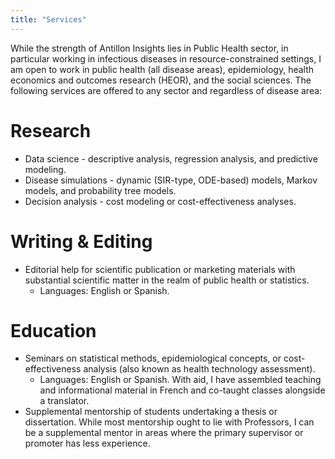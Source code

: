 ```yaml
---
title: "Services"
---
```


While the strength of Antillon Insights lies in Public Health sector, in particular working in infectious diseases in resource-constrained settings, I am open to work in public health (all disease areas), epidemiology, health economics and outcomes research (HEOR), and the social sciences. The following services are offered to any sector and regardless of disease area:

# Research
- Data science - descriptive analysis, regression analysis, and predictive modeling.
- Disease simulations - dynamic (SIR-type, ODE-based) models, Markov models, and probability tree models. 
- Decision analysis - cost modeling or cost-effectiveness analyses.  

# Writing & Editing
- Editorial help for scientific publication or marketing materials with substantial scientific matter in the realm of public health or statistics.
  + Languages: English or Spanish.

# Education
- Seminars on statistical methods, epidemiological concepts, or cost-effectiveness analysis (also known as health technology assessment).
  + Languages: English or Spanish. With aid, I have assembled teaching and informational material in French and co-taught classes alongside a translator.
- Supplemental mentorship of students undertaking a thesis or dissertation. While most mentorship ought to lie with Professors, I can be a supplemental mentor in areas where the primary supervisor or promoter has less experience.
